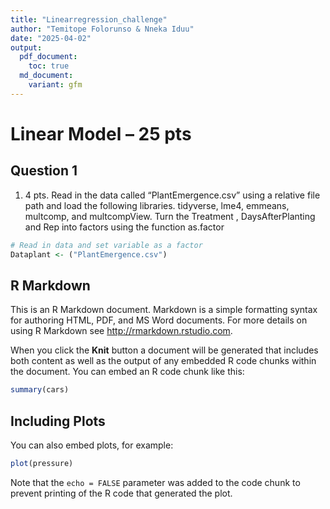```yaml
---
title: "Linearregression_challenge"
author: "Temitope Folorunso & Nneka Iduu"
date: "2025-04-02"
output: 
  pdf_document:
    toc: true 
  md_document:
    variant: gfm
---
```

# Linear Model – 25 pts
## Question 1

1.	4 pts. Read in the data called “PlantEmergence.csv” using a relative file path and load the following libraries. tidyverse, lme4, emmeans, multcomp, and multcompView. Turn the Treatment , DaysAfterPlanting  and Rep into factors using the function as.factor

```r
# Read in data and set variable as a factor
Dataplant <- ("PlantEmergence.csv")

```

## R Markdown

This is an R Markdown document. Markdown is a simple formatting syntax for authoring HTML, PDF, and MS Word documents. For more details on using R Markdown see <http://rmarkdown.rstudio.com>.

When you click the **Knit** button a document will be generated that includes both content as well as the output of any embedded R code chunks within the document. You can embed an R code chunk like this:

```r
summary(cars)
```

## Including Plots

You can also embed plots, for example:

```r
plot(pressure)
```

Note that the `echo = FALSE` parameter was added to the code chunk to prevent printing of the R code that generated the plot.
